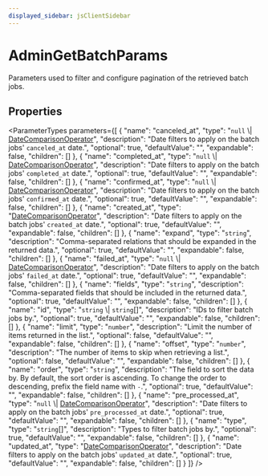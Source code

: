 ```yaml
---
displayed_sidebar: jsClientSidebar
---
```



# AdminGetBatchParams

Parameters used to filter and configure pagination of the retrieved batch jobs.

## Properties

<ParameterTypes parameters={[
  {
    "name": "canceled_at",
    "type": "`null` \\| [DateComparisonOperator](internal.DateComparisonOperator.mdx)",
    "description": "Date filters to apply on the batch jobs' `canceled_at` date.",
    "optional": true,
    "defaultValue": "",
    "expandable": false,
    "children": []
  },
  {
    "name": "completed_at",
    "type": "`null` \\| [DateComparisonOperator](internal.DateComparisonOperator.mdx)",
    "description": "Date filters to apply on the batch jobs' `completed_at` date.",
    "optional": true,
    "defaultValue": "",
    "expandable": false,
    "children": []
  },
  {
    "name": "confirmed_at",
    "type": "`null` \\| [DateComparisonOperator](internal.DateComparisonOperator.mdx)",
    "description": "Date filters to apply on the batch jobs' `confirmed_at` date.",
    "optional": true,
    "defaultValue": "",
    "expandable": false,
    "children": []
  },
  {
    "name": "created_at",
    "type": "[DateComparisonOperator](internal.DateComparisonOperator.mdx)",
    "description": "Date filters to apply on the batch jobs' `created_at` date.",
    "optional": true,
    "defaultValue": "",
    "expandable": false,
    "children": []
  },
  {
    "name": "expand",
    "type": "`string`",
    "description": "Comma-separated relations that should be expanded in the returned data.",
    "optional": true,
    "defaultValue": "",
    "expandable": false,
    "children": []
  },
  {
    "name": "failed_at",
    "type": "`null` \\| [DateComparisonOperator](internal.DateComparisonOperator.mdx)",
    "description": "Date filters to apply on the batch jobs' `failed_at` date.",
    "optional": true,
    "defaultValue": "",
    "expandable": false,
    "children": []
  },
  {
    "name": "fields",
    "type": "`string`",
    "description": "Comma-separated fields that should be included in the returned data.",
    "optional": true,
    "defaultValue": "",
    "expandable": false,
    "children": []
  },
  {
    "name": "id",
    "type": "`string` \\| `string`[]",
    "description": "IDs to filter batch jobs by.",
    "optional": true,
    "defaultValue": "",
    "expandable": false,
    "children": []
  },
  {
    "name": "limit",
    "type": "`number`",
    "description": "Limit the number of items returned in the list.",
    "optional": false,
    "defaultValue": "",
    "expandable": false,
    "children": []
  },
  {
    "name": "offset",
    "type": "`number`",
    "description": "The number of items to skip when retrieving a list.",
    "optional": false,
    "defaultValue": "",
    "expandable": false,
    "children": []
  },
  {
    "name": "order",
    "type": "`string`",
    "description": "The field to sort the data by. By default, the sort order is ascending. To change the order to descending, prefix the field name with `-`.",
    "optional": true,
    "defaultValue": "",
    "expandable": false,
    "children": []
  },
  {
    "name": "pre_processed_at",
    "type": "`null` \\| [DateComparisonOperator](internal.DateComparisonOperator.mdx)",
    "description": "Date filters to apply on the batch jobs' `pre_processed_at` date.",
    "optional": true,
    "defaultValue": "",
    "expandable": false,
    "children": []
  },
  {
    "name": "type",
    "type": "`string`[]",
    "description": "Types to filter batch jobs by.",
    "optional": true,
    "defaultValue": "",
    "expandable": false,
    "children": []
  },
  {
    "name": "updated_at",
    "type": "[DateComparisonOperator](internal.DateComparisonOperator.mdx)",
    "description": "Date filters to apply on the batch jobs' `updated_at` date.",
    "optional": true,
    "defaultValue": "",
    "expandable": false,
    "children": []
  }
]} />
